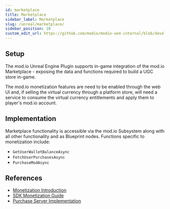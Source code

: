 ```yaml
---
id: marketplace
title: Marketplace
sidebar_label: Marketplace
slug: /unreal/marketplace/
sidebar_position: 10
custom_edit_url: https://github.com/modio/modio-ue4-internal/blob/develop/Plugins/Modio/Doc/marketplace.mdx
---
```


## Setup

The mod.io Unreal Engine Plugin supports in-game integration of the mod.io Marketplace - exposing the data and functions required to build a UGC store in-game.

The mod.io monetization features are need to be enabled through the web UI and, if selling the virtual currency through a platform store, will need a service to consume the virtual currency entitlements and apply them to player's mod.io account.

## Implementation
Marketplace functionality is accessible via the mod.io Subsystem along with all other functionality and as Blueprint nodes. Functions specific to monetization include:

- `GetUserWalletBalanceAsync`
- `FetchUserPurchasesAsync`
- `PurchaseModAsync`

## References

* [Monetization Introduction](/monetization/)
* [SDK Monetization Guide](/cppsdk/getting-started/#sdk-quick-start-monetization)
* [Purchase Server Implementation](/web-services/marketplace/overview/)
